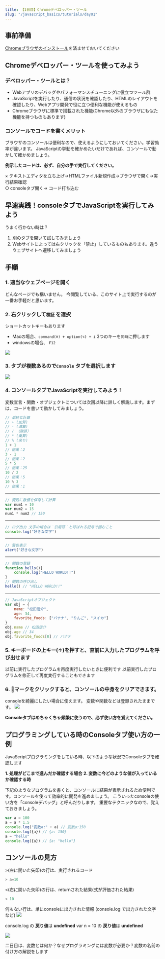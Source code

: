 ```yaml
---
title: 【1日目】Chromeデベロッパー・ツール
slug: "/javascript_basics/tutorials/day01"
---
```


## 事前準備
[Chromeブラウザのインストール](https://www.google.co.jp/chrome/?brand=CHBD&gclid=Cj0KCQjwmdzzBRC7ARIsANdqRRk9k7pArul6ICEhB5oExKGUFKvHq9_5ifbzMOSPtLQGyh0YaZIYh1AaAq-GEALw_wcB&gclsrc=aw.ds)を済ませておいてください

## Chromeデベロッパー・ツールを使ってみよう

### デベロッパー・ツールとは？

- Webアプリのデバッグやパフォーマンスチューニングに役立つツール群
- JavaScriptを実行したり、通信の状況を確認したり、HTMLのレイアウトを確認したり、Webアプリ開発で役に立つ便利な機能が使えるもの
- Chromeブラウザに標準で搭載された機能(Chrome以外のブラウザにも似た機能を持つものもあります)

### コンソールでコードを書くメリット

ブラウザのコンソールは便利なので、使えるようにしておいてください。学習効率が違います。
JavaScriptの挙動を確かめたいだけであれば、コンソールで動かして確かめましょう。

**例示したコードは、必ず、自分の手で実行してください。**

× テキストエディタを立ち上げ→HTMLファイル新規作成→ブラウザで開く→実行結果確認  
○ consoleタブ開く→ コード打ち込む

## 早速実践！consoleタブでJavaScriptを実行してみよう
うまく行かない時は？
1. 別のタブを開いて試してみましょう
2. Webサイトによっては右クリックを「禁止」しているものもあります。違うウェブサイトへ遷移してみましょう

## 手順
### 1. 適当なウェブページを開く
どんなページでも構いません。
今閲覧している、このサイト上で実行するのが一番お手軽だと思います。

### 2. 右クリックして`検証` を選択

ショートカットキーもあります
- Macの場合、`command(⌘) + option(⌥) + i` 3つのキーを`同時`に押します
- windowsの場合、 `F12`

![](./01day_01.png)

### 3. タブが複数あるので`Console` タブを選択します
![](./01day_02.png)
### 4. コンソールタブでJavaScriptを実行してみよう！
変数宣言・関数・オブジェクトについては次回以降に詳しく解説します。まずは、コードを書いて動かしてみましょう。

```js
// 単純な計算
// + (加算)
// - (減算)
// / （除算）
// * (乗算)
// % (余り)
1 + 1
// 結果：2
3 - 1
// 結果：2
5 * 5
// 結果：25
10 / 2
// 結果：5
10 % 3
// 結果：1
```

---

```js
// 変数に数値を保存して計算
var num1 = 10
var num2 = 15
num1 * num2 // 150
```

---

```js
// ログ出力 文字の場合は｀引用符｀と呼ばれる記号で囲むこと
console.log("好きな文字")
```

---

```js
// 警告表示
alert("好きな文字")
```

---

```js
// 関数の登録
function hello(){
    console.log("HELLO WORLD!!")
}
// 関数の呼び出し
hello() // "HELLO WORLD!!"
```

---

```js
// JavaScriptオブジェクト
var obj = {
    name: "松田信介",
    age: 34,
    favorite_foods: ["バナナ", "りんご", "スイカ"]
}
obj.name // 松田信介
obj.age // 34
obj.favorite_foods[0] // バナナ
```

### 5. キーボードの上キー(↑)を押すと、直前に入力したプログラムを呼び出せます
以前に実行したプログラムを再度実行したいときに便利です
以前実行したプログラムを修正して再度実行することもできます

### 6. 🚫マークをクリックすると、コンソールの中身をクリアできます。
consoleを綺麗にしたい場合に使えます。
変数や関数などは登録されたままです。
![](./01day_03.png)

**Consoleタブはめちゃくちゃ頻繁に使うので、必ず使い方を覚えてください。**

## プログラミングしている時のConsoleタブ使い方の一例

JavaScriptプログラミングをしている時、以下のような状況でConsoleタブを確認します

**1. 処理がどこまで進んだか確認する場合**
**2. 変数に今どのような値が入っているか確認する時**

下記のようなプログラムを書くと、コンソールに結果が表示されるため便利です。コンソールを使って効率的に開発を進めましょう。
こういったconsoleの使い方を「consoleデバッグ」と呼んだりします。
重要なテクニックなので、覚えておきましょう。

```js
var a = 100
a = a * 1.5
console.log("変数a:" + a) // 変数a:150
console.log({a}) // {a: 150}
a = "hello"
console.log({a}) // {a: "hello"}
```


## コンソールの見方
&gt;(左に開いた矢印)の行は、実行されるコード

```js
> a=10
```

&lt;(右に開いた矢印)の行は、returnされた結果(式が評価された結果)

```js
< 10
```

何もない行は、単にconsoleに出力された情報 (console.log で出力された文字など)
![](./01day_04.png)

console.log の **戻り値**は **undefined**
var n = 10 の **戻り値**は **undefined**

![](./01day_05.png)


二日目は、変数とは何か？なぜプログラミングには変数が必要か？変数の名前の付け方の解説をします
